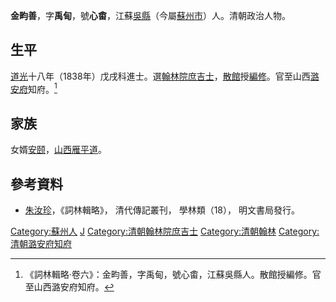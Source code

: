 '''金畇善'''，字'''禹甸'''，號'''心畬'''，江蘇[[吳縣|吳縣]]（今屬[[蘇州市|蘇州市]]）人。清朝政治人物。

== 生平 ==
[[道光|道光]]十八年（1838年）戊戌科進士。選[[翰林院|翰林院]][[庶吉士|庶吉士]]，[[散館|散館]]授[[編修|編修]]。官至山西[[潞安府|潞安府]]知府。<ref>《詞林輯略·卷六》：金畇善，字禹甸，號心畬，江蘇吳縣人。散館授編修。官至山西潞安府知府。</ref>

== 家族 ==
女婿[[安颐|安颐]]，[[山西|山西]][[雁平道|雁平道]]。

==參考資料==
{{reflist}}
*[[朱汝珍|朱汝珍]]，《詞林輯略》， 清代傳記叢刊， 學林類（18）， 明文書局發行。

{{道光十八年戊戌科殿試金榜}}

{{Authority control}}

{{DEFAULTSORT:Jin金}}
[[Category:蘇州人|Category:蘇州人]]
[[Category:金姓|J]]
[[Category:清朝翰林院庶吉士|Category:清朝翰林院庶吉士]]
[[Category:清朝翰林|Category:清朝翰林]]
[[Category:清朝潞安府知府|Category:清朝潞安府知府]]


{{清朝人物小作品}}